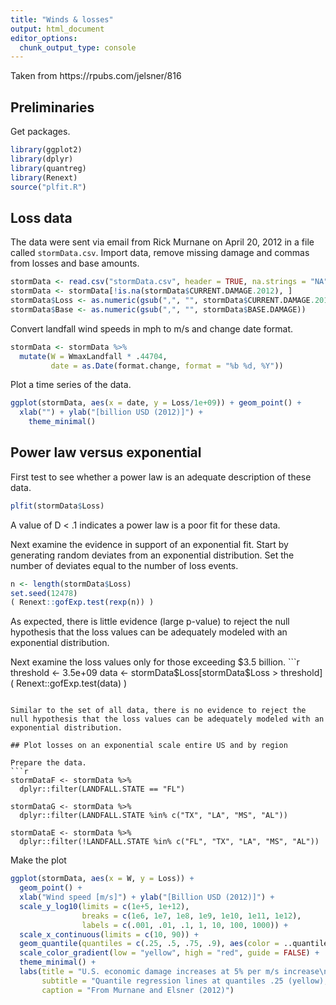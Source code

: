 ```yaml
---
title: "Winds & losses"
output: html_document
editor_options: 
  chunk_output_type: console
---
```


Taken from https://rpubs.com/jelsner/816

## Preliminaries

Get packages.
```r
library(ggplot2)
library(dplyr)
library(quantreg)
library(Renext)
source("plfit.R")
```

## Loss data

The data were sent via email from Rick Murnane on April 20, 2012 in a file called `stormData.csv`. Import data, remove missing damage and commas from losses and base amounts.
```r
stormData <- read.csv("stormData.csv", header = TRUE, na.strings = "NA")
stormData <- stormData[!is.na(stormData$CURRENT.DAMAGE.2012), ]
stormData$Loss <- as.numeric(gsub(",", "", stormData$CURRENT.DAMAGE.2012))
stormData$Base <- as.numeric(gsub(",", "", stormData$BASE.DAMAGE))
```

Convert landfall wind speeds in mph to m/s and change date format.
```r
stormData <- stormData %>%
  mutate(W = WmaxLandfall * .44704,
         date = as.Date(format.change, format = "%b %d, %Y"))
```

Plot a time series of the data.
```r
ggplot(stormData, aes(x = date, y = Loss/1e+09)) + geom_point() + 
  xlab("") + ylab("[billion USD (2012)]") +
    theme_minimal()
```

## Power law versus exponential

First test to see whether a power law is an adequate description of these data.
```r
plfit(stormData$Loss)
```

A value of D < .1 indicates a power law is a poor fit for these data.

Next examine the evidence in support of an exponential fit. Start by generating random deviates from an exponential distribution. Set the number of deviates equal to the number of loss events.
```r
n <- length(stormData$Loss)
set.seed(12478)
( Renext::gofExp.test(rexp(n)) )
```

As expected, there is little evidence (large p-value) to reject the null hypothesis that the loss values can be adequately modeled with an exponential distribution.

Next examine the loss values only for those exceeding $3.5 billion.
```r
threshold <- 3.5e+09
data <- stormData$Loss[stormData$Loss > threshold]
( Renext::gofExp.test(data) )
```

Similar to the set of all data, there is no evidence to reject the null hypothesis that the loss values can be adequately modeled with an exponential distribution.

## Plot losses on an exponential scale entire US and by region

Prepare the data.
```r
stormDataF <- stormData %>%
  dplyr::filter(LANDFALL.STATE == "FL")

stormDataG <- stormData %>%
  dplyr::filter(LANDFALL.STATE %in% c("TX", "LA", "MS", "AL"))

stormDataE <- stormData %>%
  dplyr::filter(!LANDFALL.STATE %in% c("FL", "TX", "LA", "MS", "AL"))
```

Make the plot
```r
ggplot(stormData, aes(x = W, y = Loss)) +
  geom_point() +
  xlab("Wind speed [m/s]") + ylab("[Billion USD (2012)]") +
  scale_y_log10(limits = c(1e+5, 1e+12), 
                breaks = c(1e6, 1e7, 1e8, 1e9, 1e10, 1e11, 1e12),
                labels = c(.001, .01, .1, 1, 10, 100, 1000)) +
  scale_x_continuous(limits = c(10, 90)) +
  geom_quantile(quantiles = c(.25, .5, .75, .9), aes(color = ..quantile..)) +
  scale_color_gradient(low = "yellow", high = "red", guide = FALSE) +
  theme_minimal() +
  labs(title = "U.S. economic damage increases at 5% per m/s increase\nin hurricane wind speed at landfall",
       subtitle = "Quantile regression lines at quantiles .25 (yellow), .5, .75, & .9 (red)",
       caption = "From Murnane and Elsner (2012)")
```